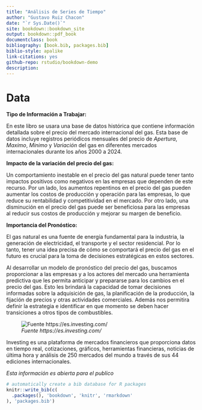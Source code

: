 --- 
title: "Análisis de Series de Tiempo"
author: "Gustavo Ruiz Chacon"
date: "`r Sys.Date()`"
site: bookdown::bookdown_site
output: bookdown::pdf_book
documentclass: book
bibliography: [book.bib, packages.bib]
biblio-style: apalike
link-citations: yes
github-repo: rstudio/bookdown-demo
description: 
---

# Data

**Tipo de Información a Trabajar:**

En este libro se usara una base de datos histórica que contiene información detallada sobre el precio del mercado internacional del gas. Esta base de datos incluye registros periódicos mensuales del precio de $Apertura$, $Maximo$, $Minimo$ y $Variación$ del gas en diferentes mercados internacionales durante los años 2000 a 2024.

**Impacto de la variación del precio del gas:**

Un comportamiento inestable en el precio del gas natural puede tener tanto impactos positivos como negativos en las empresas que dependen de este recurso. Por un lado, los aumentos repentinos en el precio del gas pueden aumentar los costos de producción y operación para las empresas, lo que reduce su rentabilidad y competitividad en el mercado. Por otro lado, una disminución en el precio del gas puede ser beneficiosa para las empresas al reducir sus costos de producción y mejorar su margen de beneficio. 

**Importancia del Pronóstico:**

El gas natural es una fuente de energía fundamental para la industria, la generación de electricidad, el transporte y el sector residencial. Por lo tanto, tener una idea precisa de cómo se comportará el precio del gas en el futuro es crucial para la toma de decisiones estratégicas en estos sectores.

Al desarrollar un modelo de pronóstico del precio del gas, buscamos proporcionar a las empresas y a los actores del mercado una herramienta predictiva que les permita anticipar y prepararse para los cambios en el precio del gas. Esto les brindará la capacidad de tomar decisiones informadas sobre la adquisición de gas, la planificación de la producción, la fijación de precios y otras actividades comerciales. Además nos permitira definir la estrategia e identificar en que momento se deben hacer transiciones a otros tipos de combustibles. 


![*Fuente https://es.investing.com/*](Captura.png)



Investing es una plataforma de mercados financieros que proporciona datos en tiempo real, cotizaciones, gráficos, herramientas financieras, noticias de última hora y análisis de 250 mercados del mundo a través de sus 44 ediciones internacionales.

*Esta información es abierta para el publico*

```{r include=FALSE}
# automatically create a bib database for R packages
knitr::write_bib(c(
  .packages(), 'bookdown', 'knitr', 'rmarkdown'
), 'packages.bib')
```
